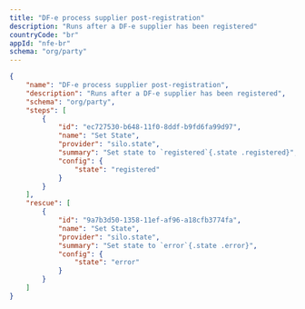```yaml
---
title: "DF-e process supplier post-registration"
description: "Runs after a DF-e supplier has been registered"
countryCode: "br"
appId: "nfe-br"
schema: "org/party"
---
```


```json Example DF-e supplier post-registration workflow with states expandable
{
    "name": "DF-e process supplier post-registration",
    "description": "Runs after a DF-e supplier has been registered",
    "schema": "org/party",
    "steps": [
        {
            "id": "ec727530-b648-11f0-8ddf-b9fd6fa99d97",
            "name": "Set State",
            "provider": "silo.state",
            "summary": "Set state to `registered`{.state .registered}",
            "config": {
                "state": "registered"
            }
        }
    ],
    "rescue": [
        {
            "id": "9a7b3d50-1358-11ef-af96-a18cfb3774fa",
            "name": "Set State",
            "provider": "silo.state",
            "summary": "Set state to `error`{.state .error}",
            "config": {
                "state": "error"
            }
        }
    ]
}
```
